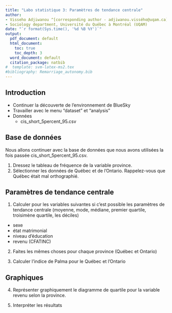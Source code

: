 ```yaml
---
title: "Labo statistique 3: Paramètres de tendance centrale"
author:
- Visseho Adjiwanou ^[corresponding author - adjiwanou.vissého@uqam.ca]
- Sociology department, Université du Québec à Montréal (UQAM)
date: "`r format(Sys.time(), '%d %B %Y')`"
output:
  pdf_document: default
  html_document: 
    toc: true
    toc_depth: 3
  word_document: default
  citation_package: natbib
#  template: svm-latex-ms2.tex 
#bibliography: Remarriage_autonomy.bib
---
```


## Introduction

- Continuer la découverte de l'environnement de BlueSky
- Travailler avec le menu "dataset" et "analysis"
- Données 
    - cis_short_5percent_95.csv


## Base de données

Nous allons continuer avec la base de données que nous avons utilisées la fois passée cis_short_5percent_95.csv.

1. Dressez le tableau de fréquence de la variable province.
2. Sélectionner les données de Québec et de l'Ontario. Rappelez-vous que Québec était mal orthographié.


## Paramètres de tendance centrale

1. Calculer pour les variables suivantes si c'est possible les paramètres de tendance centrale (moyenne, mode, médiane, premier quartile, troisimène quartile, les déciles) 
  - sexe
  - état matrimonial
  - niveau d'éducation
  - revenu (CFATINC)

2. Faites les mêmes choses pour chaque province (Québec et Ontario)

3. Calculer l'indice de Palma pour le Québec et l'Ontario

## Graphiques

4. Représenter graphiquement le diagramme de quartile pour la variable revenu selon la province.

5. Interpréter les résultats



